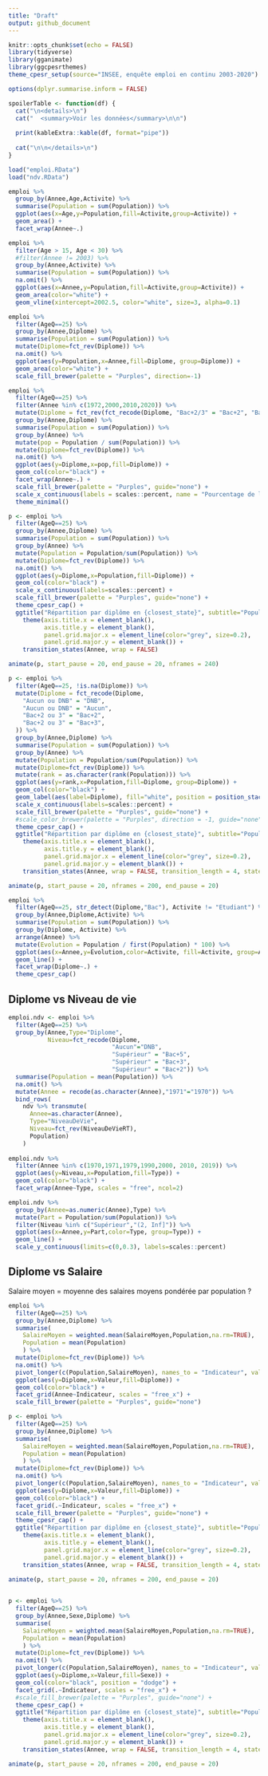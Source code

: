 ```yaml
---
title: "Draft"
output: github_document
---
```


```r
knitr::opts_chunk$set(echo = FALSE)
library(tidyverse)
library(gganimate)
library(ggcpesrthemes)
theme_cpesr_setup(source="INSEE, enquête emploi en continu 2003-2020")

options(dplyr.summarise.inform = FALSE)

spoilerTable <- function(df) {
  cat("\n<details>\n")
  cat("  <summary>Voir les données</summary>\n\n")
  
  print(kableExtra::kable(df, format="pipe"))
  
  cat("\n\n</details>\n")
}

load("emploi.RData")
load("ndv.RData")
```


```r
emploi %>%
  group_by(Annee,Age,Activite) %>%
  summarise(Population = sum(Population)) %>%
  ggplot(aes(x=Age,y=Population,fill=Activite,group=Activite)) +
  geom_area() +
  facet_wrap(Annee~.) 
```


```r
emploi %>%
  filter(Age > 15, Age < 30) %>%
  #filter(Annee != 2003) %>%
  group_by(Annee,Activite) %>%
  summarise(Population = sum(Population)) %>%
  na.omit() %>%
  ggplot(aes(x=Annee,y=Population,fill=Activite,group=Activite)) +
  geom_area(color="white") +
  geom_vline(xintercept=2002.5, color="white", size=3, alpha=0.1)
```


```r
emploi %>%
  filter(AgeQ==25) %>%
  group_by(Annee,Diplome) %>%
  summarise(Population = sum(Population)) %>%
  mutate(Diplome=fct_rev(Diplome)) %>%
  na.omit() %>%
  ggplot(aes(y=Population,x=Annee,fill=Diplome, group=Diplome)) +
  geom_area(color="white") +
  scale_fill_brewer(palette = "Purples", direction=-1)
```

```r
emploi %>%
  filter(AgeQ==25) %>%
  filter(Annee %in% c(1972,2000,2010,2020)) %>%
  mutate(Diplome = fct_rev(fct_recode(Diplome, "Bac+2/3" = "Bac+2", "Bac+2/3" = "Bac+3"))) %>%
  group_by(Annee,Diplome) %>%
  summarise(Population = sum(Population)) %>%
  group_by(Annee) %>%
  mutate(pop = Population / sum(Population)) %>%
  mutate(Diplome=fct_rev(Diplome)) %>%
  na.omit() %>%
  ggplot(aes(y=Diplome,x=pop,fill=Diplome)) +
  geom_col(color="black") +
  facet_wrap(Annee~.) +
  scale_fill_brewer(palette = "Purples", guide="none") +
  scale_x_continuous(labels = scales::percent, name = "Pourcentage de la population des 25-29 ans") +
  theme_minimal()
```

```r
p <- emploi %>%
  filter(AgeQ==25) %>%
  group_by(Annee,Diplome) %>%
  summarise(Population = sum(Population)) %>%
  group_by(Annee) %>%
  mutate(Population = Population/sum(Population)) %>%
  mutate(Diplome=fct_rev(Diplome)) %>%
  na.omit() %>% 
  ggplot(aes(y=Diplome,x=Population,fill=Diplome)) +
  geom_col(color="black") +
  scale_x_continuous(labels=scales::percent) +
  scale_fill_brewer(palette = "Purples", guide="none") +
  theme_cpesr_cap() +
  ggtitle("Répartition par diplôme en {closest_state}", subtitle="Population française entre 25 à 29 ans") +
    theme(axis.title.x = element_blank(),
          axis.title.y = element_blank(),
          panel.grid.major.x = element_line(color="grey", size=0.2),
          panel.grid.major.y = element_blank()) +
    transition_states(Annee, wrap = FALSE) 

animate(p, start_pause = 20, end_pause = 20, nframes = 240)
```


```r
p <- emploi %>%
  filter(AgeQ==25, !is.na(Diplome)) %>%
  mutate(Diplome = fct_recode(Diplome,
    "Aucun ou DNB" = "DNB",
    "Aucun ou DNB" = "Aucun",
    "Bac+2 ou 3" = "Bac+2",
    "Bac+2 ou 3" = "Bac+3",
  )) %>%
  group_by(Annee,Diplome) %>%
  summarise(Population = sum(Population)) %>%
  group_by(Annee) %>%
  mutate(Population = Population/sum(Population)) %>%
  mutate(Diplome=fct_rev(Diplome)) %>%
  mutate(rank = as.character(rank(Population))) %>%
  ggplot(aes(y=rank,x=Population,fill=Diplome, group=Diplome)) +
  geom_col(color="black") +
  geom_label(aes(label=Diplome), fill="white", position = position_stack(vjust = .5)) +
  scale_x_continuous(labels=scales::percent) +
  scale_fill_brewer(palette = "Purples", guide="none") +
  #scale_color_brewer(palette = "Purples", direction = -1, guide="none") +
  theme_cpesr_cap() +
  ggtitle("Répartition par diplôme en {closest_state}", subtitle="Population française entre 25 à 29 ans") +
    theme(axis.title.x = element_blank(),
          axis.title.y = element_blank(),
          panel.grid.major.x = element_line(color="grey", size=0.2),
          panel.grid.major.y = element_blank()) +
    transition_states(Annee, wrap = FALSE, transition_length = 4, state_length = 1) 

animate(p, start_pause = 20, nframes = 200, end_pause = 20)
```



```r
emploi %>%
  filter(AgeQ==25, str_detect(Diplome,"Bac"), Activite != "Etudiant") %>%
  group_by(Annee,Diplome,Activite) %>%
  summarise(Population = sum(Population)) %>%
  group_by(Diplome, Activite) %>%
  arrange(Annee) %>%
  mutate(Evolution = Population / first(Population) * 100) %>%
  ggplot(aes(x=Annee,y=Evolution,color=Activite, fill=Activite, group=Activite)) +
  geom_line() + 
  facet_wrap(Diplome~.) +
  theme_cpesr_cap()
```

## Diplome vs Niveau de vie

```r
emploi.ndv <- emploi %>%
  filter(AgeQ==25) %>%
  group_by(Annee,Type="Diplome",
           Niveau=fct_recode(Diplome, 
                             "Aucun"="DNB",
                             "Supérieur" = "Bac+5",
                             "Supérieur" = "Bac+3",
                             "Supérieur" = "Bac+2")) %>%
  summarise(Population = mean(Population)) %>%
  na.omit() %>%
  mutate(Annee = recode(as.character(Annee),"1971"="1970")) %>%
  bind_rows(
    ndv %>% transmute(
      Annee=as.character(Annee), 
      Type="NiveauDeVie",
      Niveau=fct_rev(NiveauDeVieRT),
      Population)
    )
  
emploi.ndv %>%
  filter(Annee %in% c(1970,1971,1979,1990,2000, 2010, 2019)) %>%
  ggplot(aes(y=Niveau,x=Population,fill=Type)) +
  geom_col(color="black") +
  facet_wrap(Annee~Type, scales = "free", ncol=2) 
```

```r
emploi.ndv %>%
  group_by(Annee=as.numeric(Annee),Type) %>%
  mutate(Part = Population/sum(Population)) %>%
  filter(Niveau %in% c("Supérieur","(2, Inf]")) %>%
  ggplot(aes(x=Annee,y=Part,color=Type, group=Type)) +
  geom_line() +
  scale_y_continuous(limits=c(0,0.3), labels=scales::percent)
```

## Diplome vs Salaire

Salaire moyen = moyenne des salaires moyens pondérée par population ?

```r
emploi %>%
  filter(AgeQ==25) %>%
  group_by(Annee,Diplome) %>%
  summarise(
    SalaireMoyen = weighted.mean(SalaireMoyen,Population,na.rm=TRUE),
    Population = mean(Population)
    ) %>% 
  mutate(Diplome=fct_rev(Diplome)) %>%
  na.omit() %>%
  pivot_longer(c(Population,SalaireMoyen), names_to = "Indicateur", values_to = "Valeur") %>%
  ggplot(aes(y=Diplome,x=Valeur,fill=Diplome)) +
  geom_col(color="black") +
  facet_grid(Annee~Indicateur, scales = "free_x") +
  scale_fill_brewer(palette = "Purples", guide="none")
```

```r
p <- emploi %>%
  filter(AgeQ==25) %>%
  group_by(Annee,Diplome) %>%
  summarise(
    SalaireMoyen = weighted.mean(SalaireMoyen,Population,na.rm=TRUE),
    Population = mean(Population)
    ) %>% 
  mutate(Diplome=fct_rev(Diplome)) %>%
  na.omit() %>%
  pivot_longer(c(Population,SalaireMoyen), names_to = "Indicateur", values_to = "Valeur") %>%
  ggplot(aes(y=Diplome,x=Valeur,fill=Diplome)) +
  geom_col(color="black") +
  facet_grid(.~Indicateur, scales = "free_x") +
  scale_fill_brewer(palette = "Purples", guide="none") +
  theme_cpesr_cap() +
  ggtitle("Répartition par diplôme en {closest_state}", subtitle="Population française entre 25 à 29 ans et salaire moyen") +
    theme(axis.title.x = element_blank(),
          axis.title.y = element_blank(),
          panel.grid.major.x = element_line(color="grey", size=0.2),
          panel.grid.major.y = element_blank()) +
    transition_states(Annee, wrap = FALSE, transition_length = 4, state_length = 1) 

animate(p, start_pause = 20, nframes = 200, end_pause = 20)
  
```



```r
p <- emploi %>%
  filter(AgeQ==25) %>%
  group_by(Annee,Sexe,Diplome) %>%
  summarise(
    SalaireMoyen = weighted.mean(SalaireMoyen,Population,na.rm=TRUE),
    Population = mean(Population)
    ) %>% 
  mutate(Diplome=fct_rev(Diplome)) %>%
  na.omit() %>%
  pivot_longer(c(Population,SalaireMoyen), names_to = "Indicateur", values_to = "Valeur") %>%
  ggplot(aes(y=Diplome,x=Valeur,fill=Sexe)) +
  geom_col(color="black", position = "dodge") +
  facet_grid(.~Indicateur, scales = "free_x") +
  #scale_fill_brewer(palette = "Purples", guide="none") +
  theme_cpesr_cap() +
  ggtitle("Répartition par diplôme en {closest_state}", subtitle="Population française entre 25 à 29 ans et salaire moyen") +
    theme(axis.title.x = element_blank(),
          axis.title.y = element_blank(),
          panel.grid.major.x = element_line(color="grey", size=0.2),
          panel.grid.major.y = element_blank()) +
    transition_states(Annee, wrap = FALSE, transition_length = 4, state_length = 1) 

animate(p, start_pause = 20, nframes = 200, end_pause = 20)
  
```